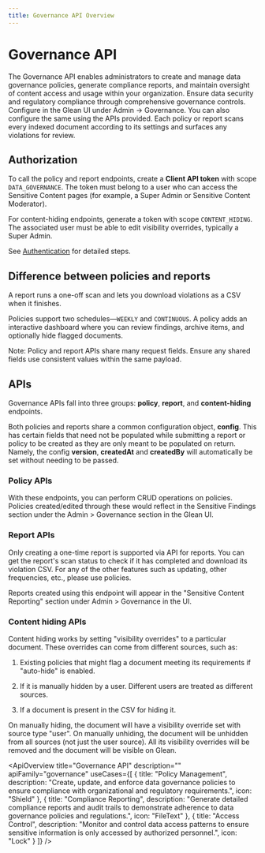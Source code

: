 ```yaml
---
title: Governance API Overview
---
```



# Governance API

The Governance API enables administrators to create and manage data governance policies, generate compliance reports, and maintain oversight of content access and usage within your organization.
Ensure data security and regulatory compliance through comprehensive governance controls. Configure in the Glean UI under Admin → Governance. You can also configure the same using the APIs provided. 
Each policy or report scans every indexed document according to its settings and surfaces any violations for review.

## Authorization

To call the policy and report endpoints, create a **Client API token** with scope `DATA_GOVERNANCE`. The token must belong to a user who can access the Sensitive Content pages (for example, a Super Admin or Sensitive Content Moderator).

For content-hiding endpoints, generate a token with scope `CONTENT_HIDING`. The associated user must be able to edit visibility overrides, typically a Super Admin.

See [Authentication](/api-info/client/authentication/overview) for detailed steps.

## Difference between policies and reports

A report runs a one-off scan and lets you download violations as a CSV when it finishes.

Policies support two schedules—`WEEKLY` and `CONTINUOUS`.
A policy adds an interactive dashboard where you can review findings, archive items, and optionally hide flagged documents.

Note: Policy and report APIs share many request fields. Ensure any shared fields use consistent values within the same payload.

## APIs

Governance APIs fall into three groups: **policy**, **report**, and **content-hiding** endpoints.

Both policies and reports share a common configuration object, **config**.
This has certain fields that need not be populated while submitting a report or policy to be created as they are only meant to be populated on return.
Namely, the config **version**, **createdAt** and **createdBy** will automatically be set without needing to be passed.

### Policy APIs

With these endpoints, you can perform CRUD operations on policies.
Policies created/edited through these would reflect in the Sensitive Findings section under the Admin > Governance section in the Glean UI.

### Report APIs

Only creating a one-time report is supported via API for reports.
You can get the report's scan status to check if it has completed and download its violation CSV.
For any of the other features such as updating, other frequencies, etc., please use policies.

Reports created using this endpoint will appear in the "Sensitive Content Reporting" section under Admin > Governance in the UI.

### Content hiding APIs

Content hiding works by setting "visibility overrides" to a particular document. These overrides can come from different sources, such as: 

1. Existing policies that might flag a document meeting its requirements if "auto-hide" is enabled.

2. If it is manually hidden by a user. Different users are treated as different sources.

3. If a document is present in the CSV for hiding it.

On manually hiding, the document will have a visibility override set with source type "user".
On manually unhiding, the document will be unhidden from all sources (not just the user source).
All its visibility overrides will be removed and the document will be visible on Glean.

<ApiOverview
  title="Governance API"
  description=""
  apiFamily="governance"
  useCases={[
    {
      title: "Policy Management",
      description: "Create, update, and enforce data governance policies to ensure compliance with organizational and regulatory requirements.",
      icon: "Shield"
    },
    {
      title: "Compliance Reporting",
      description: "Generate detailed compliance reports and audit trails to demonstrate adherence to data governance policies and regulations.",
      icon: "FileText"
    },
    {
      title: "Access Control",
      description: "Monitor and control data access patterns to ensure sensitive information is only accessed by authorized personnel.",
      icon: "Lock"
    }
  ]}
/>